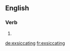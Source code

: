 ==English==

===Verb===
{{head|en|present participle}}

# {{present participle of|exsiccate|lang=en|nocat=1}}

[[de:exsiccating]]
[[fr:exsiccating]]